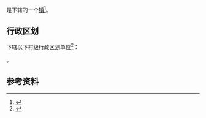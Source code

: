 {{中国乡级行政区|51/19/03/100/000}}

'''{{PAGENAMEBASE}}'''是{{PRC admin/fullname|51/19/03/100/000|3}}下辖的一个[[行政建制镇|镇]]<ref>{{PRC admin/ref sgc|{{PRC admin/parent|51/19/03/100/000}}}}</ref>。

== 行政区划 ==
{{PAGENAMEBASE}}下辖以下村级行政区划单位<ref>{{PRC admin/ref sgc|51/19/03/100/000}}</ref>：

{{PRC admin/children|51/19/03/100/000}}。

== 参考资料 ==
{{reflist}}

{{四川行政区划小作品}}
{{PRC admin/navcat|51/19/03/100/000}}